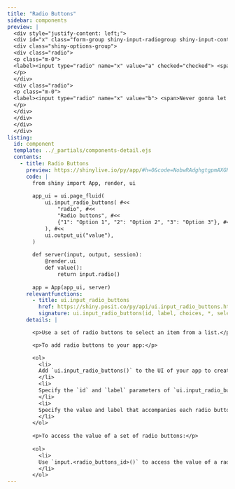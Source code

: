 ```yaml
---
title: "Radio Buttons"
sidebar: components 
preview: |
  <div style="justify-content: left;">
  <div id="x" class="form-group shiny-input-radiogroup shiny-input-container shiny-bound-input" role="radiogroup" aria-labelledby="x-label">
  <div class="shiny-options-group">
  <div class="radio">
  <p class="m-0">
  <label><input type="radio" name="x" value="a" checked="checked"> <span>Never gonna give you up</span></label>
  </p>
  </div>
  <div class="radio">
  <p class="m-0">
  <label><input type="radio" name="x" value="b"> <span>Never gonna let you down</span></label>
  </p>
  </div>
  </div>
  </div>
  </div>  
listing:
  id: component
  template: ../_partials/components-detail.ejs
  contents:
    - title: Radio Buttons
      preview: https://shinylive.io/py/app/#h=0&code=NobwRAdghgtgpmAXGKAHVA6VBPMAaMAYwHsIAXOcpMAMwCdiYACAZwAsBLCbJjmVYnTJMAgujxM6lACZw6EgK4cAOhFVpUAfSVMAvEyVYoAcziaaAGyXSAFKqYODHDF1QKymulGkdimgEbuZKQsdhCOEUzKYF4+xNF49pEO0QBK3r5MgWTBECwJSckg0QCM0YhRYADyqGS+4WX4lQBM5ZU1daRMrU3RAMxt0R31TANgAL6J4Y4AlFMRhsTubh5KdmAAblBWcNFzqjOqRxCyNKxyG3I2ru4SS2QrEixwLCz1M4iFTAAC9ytf3ykJzkGCUX1OTC2OxsHy+ESkZAUdHCNzIGFivhhx3U6D0onQNg02g4TwuchmEwAukA
      code: |
        from shiny import App, render, ui
        
        app_ui = ui.page_fluid(
            ui.input_radio_buttons( #<<
                "radio", #<<
                "Radio buttons", #<<
                {"1": "Option 1", "2": "Option 2", "3": "Option 3"}, #<<
            ), #<<
            ui.output_ui("value"),
        )
        
        def server(input, output, session):
            @render.ui
            def value():
                return input.radio()
        
        app = App(app_ui, server)
      relevantfunctions:
        - title: ui.input_radio_buttons
          href: https://shiny.posit.co/py/api/ui.input_radio_buttons.html
          signature: ui.input_radio_buttons(id, label, choices, *, selected=None, inline=False, width=None)
      details: |

        <p>Use a set of radio buttons to select an item from a list.</p>

        <p>To add radio buttons to your app:</p>

        <ol>
          <li>
          Add `ui.input_radio_buttons()` to the UI of your app to create a div in which to display the radio buttons. Where you call this function will determine where the radio buttons will appear within the app's layout. 
          </li>
          <li>
          Specify the `id` and `label` parameters of `ui.input_radio_buttons()` to define the identifier and label of the set of radio buttons.
          </li>
          <li>
          Specify the value and label that accompanies each radio button using the `choices` parameter. `choices` can be either a list or a dictionary. If `choices` is a a list, the list elements become the radio button values and labels. If `choices` is a dictionary, `ui.input_radio_buttons()` uses the dictionary keys as the button values and the dictionary values as the button labels. 
          </li>
        </ol>
        
        <p>To access the value of a set of radio buttons:</p>
        
        <ol>
          <li>
          Use `input.<radio_buttons_id>()` to access the value of a radio button set (e.g., `input.radio()`). The server value of a set of radio buttons is a string containing the selected value. 
          </li>
        </ol>
---
```


:::{.component}
:::


